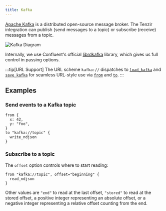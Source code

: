```yaml
---
title: Kafka
---
```


[Apache Kafka](https://kafka.apache.org) is a distributed open-source message
broker. The Tenzir integration can publish (send messages to a topic) or
subscribe (receive) messages from a topic.

![Kafka Diagram](kafka.svg)

Internally, we use Confluent's official
[librdkafka](https://github.com/confluentinc/librdkafka) library, which gives us
full control in passing options.

:::tip[URL Support]
The URL scheme `kafka://` dispatches to
[`load_kafka`](../../tql2/operators/load_kafka.md) and
[`save_kafka`](../../tql2/operators/save_kafka.md) for seamless URL-style use via
[`from`](../../tql2/operators/from.md) and [`to`](../../tql2/operators/to.md).
:::

## Examples

### Send events to a Kafka topic

```tql
from {
  x: 42,
  y: "foo",
}
to "kafka://topic" {
  write_ndjson
}
```

### Subscribe to a topic

The `offset` option controls where to start reading:

```tql
from "kafka://topic", offset="beginning" {
  read_ndjson
}
```

Other values are `"end"` to read at the last offset, `"stored"` to read at the
stored offset, a positive integer representing an absolute offset, or a negative
integer representing a relative offset counting from the end.
